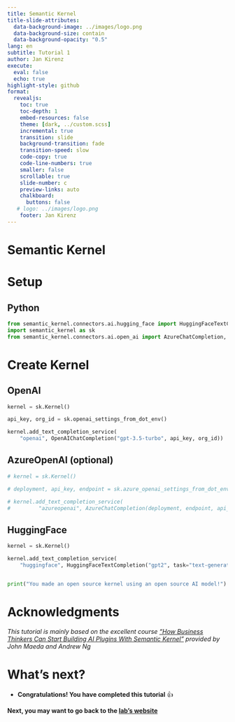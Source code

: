 ```yaml
---
title: Semantic Kernel
title-slide-attributes:
  data-background-image: ../images/logo.png
  data-background-size: contain
  data-background-opacity: "0.5"
lang: en
subtitle: Tutorial 1
author: Jan Kirenz
execute:
  eval: false
  echo: true
highlight-style: github
format:
  revealjs: 
    toc: true
    toc-depth: 1
    embed-resources: false
    theme: [dark, ../custom.scss]  
    incremental: true
    transition: slide
    background-transition: fade
    transition-speed: slow
    code-copy: true
    code-line-numbers: true
    smaller: false
    scrollable: true
    slide-number: c
    preview-links: auto
    chalkboard: 
      buttons: false
   # logo: ../images/logo.png
    footer: Jan Kirenz
---
```



# Semantic Kernel

# Setup

## Python

```python
from semantic_kernel.connectors.ai.hugging_face import HuggingFaceTextCompletion
import semantic_kernel as sk
from semantic_kernel.connectors.ai.open_ai import AzureChatCompletion, OpenAIChatCompletion


```


# Create Kernel

## OpenAI

```python
kernel = sk.Kernel()

api_key, org_id = sk.openai_settings_from_dot_env()

kernel.add_text_completion_service(
    "openai", OpenAIChatCompletion("gpt-3.5-turbo", api_key, org_id))


```

## AzureOpenAI (optional)

```python
# kernel = sk.Kernel()

# deployment, api_key, endpoint = sk.azure_openai_settings_from_dot_env()

# kernel.add_text_completion_service(
#         "azureopenai", AzureChatCompletion(deployment, endpoint, api_key))
```

## HuggingFace

```python

kernel = sk.Kernel()

kernel.add_text_completion_service(
    "huggingface", HuggingFaceTextCompletion("gpt2", task="text-generation"))


print("You made an open source kernel using an open source AI model!")
```



# Acknowledgments

*This tutorial is mainly based on the excellent course ["How Business Thinkers Can Start Building AI Plugins With Semantic Kernel"](https://www.deeplearning.ai/short-courses/microsoft-semantic-kernel/) provided by John Maeda and Andrew Ng*

# What's next? {background-image="../images/logo.png" background-opacity="0.5"}

- **Congratulations! You have completed this tutorial** 👍

**Next, you may want to go back to the [lab's website](https://kirenz.github.io/semantic-kernel/)**